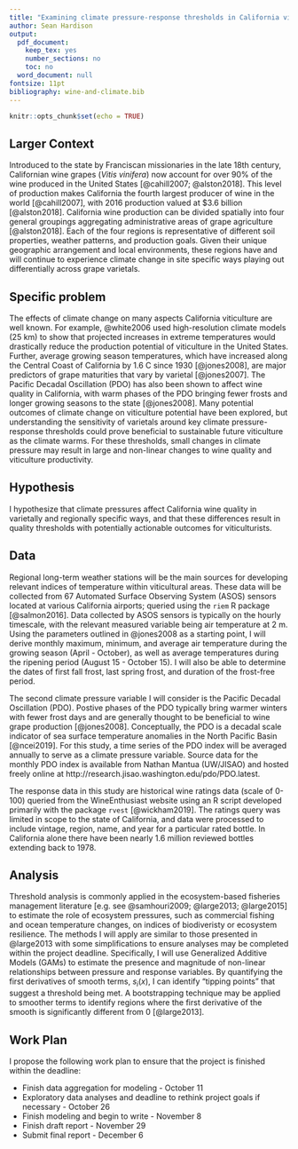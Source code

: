 ```yaml
---
title: "Examining climate pressure-response thresholds in California viticulture"
author: Sean Hardison
output:
  pdf_document:
    keep_tex: yes
    number_sections: no
    toc: no
  word_document: null
fontsize: 11pt
bibliography: wine-and-climate.bib
---
```



```r
knitr::opts_chunk$set(echo = TRUE)
```

## Larger Context

Introduced to the state by Franciscan missionaries in the late 18th century, Californian wine grapes (*Vitis vinifera*) now account for over 90% of the wine produced in the United States [@cahill2007; @alston2018]. This level of production makes California the fourth largest producer of wine in the world [@cahill2007], with 2016 production valued at $3.6 billion [@alston2018]. California wine 
production can be divided spatially into four general groupings aggregating administrative areas of grape agriculture [@alston2018]. Each of the four regions is representative of different soil properties, weather patterns, and production goals. Given their unique geographic arrangement and local environments, these regions have and will continue to experience climate change in site specific ways playing out differentially across grape varietals.  

## Specific problem

The effects of climate change on many aspects California viticulture are well known. For example, @white2006 used high-resolution climate models (25 km) to show that projected increases in extreme temperatures would drastically reduce the production potential of viticulture in the United States. Further, average growing season temperatures, which have increased along the Central Coast of California by 1.6 \textdegree C since 1930 [@jones2008], are major predictors of grape maturities that vary by varietal [@jones2007]. The Pacific Decadal Oscillation (PDO) has also been shown to affect wine quality in California, with warm phases of the PDO bringing fewer frosts and longer growing seasons to the state [@jones2008]. Many potential outcomes of climate change on viticulture potential have been explored, but understanding the sensitivity of varietals around key climate pressure-response thresholds could prove beneficial to sustainable future viticulture as the climate warms. For these thresholds, small changes in climate pressure may result in large and non-linear changes to wine quality and viticulture productivity. 

## Hypothesis

I hypothesize that climate pressures affect California wine quality in varietally and regionally specific ways, and that these differences result in quality thresholds with potentially actionable outcomes for viticulturists. 

## Data

Regional long-term weather stations will be the main sources for developing relevant indices of temperature within viticultural areas. These data will be collected from 67 Automated Surface Observing System (ASOS) sensors located at various California airports; queried using the `riem` R package [@salmon2016]. Data collected by ASOS sensors is typically on the hourly timescale, with the relevant measured variable being air temperature at 2 m. Using the parameters outlined in @jones2008 as a starting point, I will derive monthly maximum, minimum, and average air temperature during the growing season (April - October), as well as average temperatures during the ripening period (August 15 - October 15). I will also be able to determine the dates of first fall frost, last spring frost, and duration of the frost-free period. 

The second climate pressure variable I will consider is the Pacific Decadal Oscillation (PDO). Postive phases of the PDO typically bring warmer winters with fewer frost days and are generally thought to be beneficial to wine grape production [@jones2008]. Conceptually, the PDO is a decadal scale indicator of sea surface temperature anomalies in the North Pacific Basin [@ncei2019]. For this study, a time series of the PDO index will be averaged annually to serve as a climate pressure variable. Source data for the monthly PDO index is available from Nathan Mantua (UW/JISAO) and hosted freely online at http://research.jisao.washington.edu/pdo/PDO.latest.

The response data in this study are historical wine ratings data (scale of 0-100) queried from the WineEnthusiast website using an R script developed primarily with the package `rvest` [@wickham2019]. The ratings query was limited in scope to the state of California, and data were processed to include vintage, region, name, and year for a particular rated bottle. In California alone there have been nearly 1.6 million reviewed bottles extending back to 1978.

## Analysis 

Threshold analysis is commonly applied in the ecosystem-based fisheries management literature [e.g. see @samhouri2009; @large2013; @large2015] to estimate the role of ecosystem pressures, such as commercial fishing and ocean temperature changes, on indices of biodiveristy or ecosystem resilience. The methods I will apply are similar to those presented in @large2013 with some simplifications to ensure analyses may be completed within the project deadline. Specifically, I will use Generalized Additive Models (GAMs) to estimate the presence and magnitude of non-linear relationships between pressure and response variables. By quantifying the first derivatives of smooth terms, $s_i(x)$, I can identify "tipping points" that suggest a threshold being met. A bootstrapping technique may be applied to smoother terms to identify regions where the first derivative of the smooth is significantly different from 0 [@large2013]. 

## Work Plan

I propose the following work plan to ensure that the project is finished within the deadline:

* Finish data aggregation for modeling - October 11
* Exploratory data analyses and deadline to rethink project goals if necessary - October 26
* Finish modeling and begin to write - November 8 
* Finish draft report - November 29
* Submit final report - December 6

\newpage